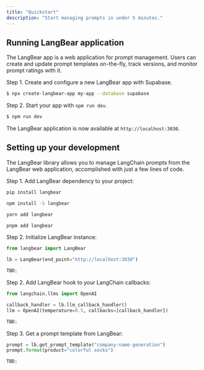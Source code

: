 ```yaml
---
title: "Quickstart"
description: "Start managing prompts in under 5 minutes."
---
```


## Running LangBear application

The LangBear app is a web application for prompt management. Users can create
and update prompt templates on-the-fly, track versions, and monitor prompt
ratings with it.

Step 1. Create and configure a new LangBear app with Supabase.

```bash
$ npx create-langbear-app my-app --database supabase
```

Step 2. Start your app with `npm run dev`.

```bash
$ npm run dev
```

The LangBear application is now available at `http://localhost:3030`.

## Setting up your development

The LangBear library allows you to manage LangChain prompts from the LangBear
web application, accomplished with just a few lines of code.

Step 1. Add LangBear dependency to your project:

<CodeGroup>

```bash pip
pip install langbear
```

```bash npm
npm install -S langbear
```

```bash yarn
yarn add langbear
```

```bash pnpm
pnpm add langbear
```

</CodeGroup>

Step 2. Initialize LangBear instance:

<CodeGroup>

```python python
from langbear import LangBear

lb = LangBear(end_point="http://localhost:3030")
```

```typescript typescript
TBD;
```

</CodeGroup>

Step 2. Add LangBear hook to your LangChain callbacks:

<CodeGroup>

```python python
from langchain.llms import OpenAI

callback_handler = lb.llm_callback_handler()
llm = OpenAI(temperature=0.5, callbacks=[callback_handler])
```

```typescript typescript
TBD;
```

</CodeGroup>

Step 3. Get a prompt template from LangBear:

<CodeGroup>

```python python
prompt = lb.get_prompt_template("company-name-generation")
prompt.format(product="colorful socks")
```

```typescript typescript
TBD;
```

</CodeGroup>
